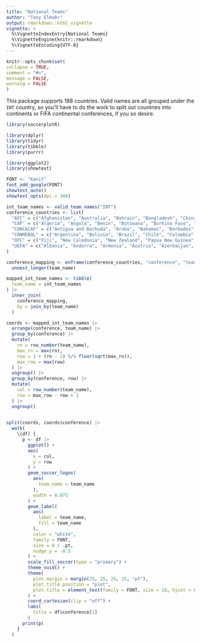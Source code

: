 ```yaml
---
title: "National Teams"
author: "Tony ElHabr"
output: rmarkdown::html_vignette
vignette: >
  %\VignetteIndexEntry{National Teams}
  %\VignetteEngine{knitr::rmarkdown}
  %\VignetteEncoding{UTF-8}
---
```


```r
knitr::opts_chunk$set(
collapse = TRUE,
comment = "#>",
message = FALSE,
warning = FALSE
)
```

This package supports 188 countries. Valid names are all grouped under the `INT` country, so you'll have to do the work to split out countries into continents or FIFA continental conferences, if you so desire.

```r
library(soccerplotR)

library(dplyr)
library(tidyr)
library(tibble)
library(purrr)

library(ggplot2)
library(showtext)

FONT <- "Kanit"
font_add_google(FONT)
showtext_auto()
showtext_opts(dpi = 300)

int_team_names <- valid_team_names("INT")
conference_countries <- list(
  "AFC" = c("Afghanistan", "Australia", "Bahrain", "Bangladesh", "China", "Chinese Taipei", "Hong Kong", "India", "Indonesia", "Iran", "Iraq", "Japan", "Jordan", "Kuwait", "Kyrgyzstan", "Lebanon", "Malaysia", "Myanmar", "Nepal", "North Korea", "Oman", "Pakistan", "Palestine", "Philippines", "Qatar", "Saudi Arabia", "Singapore", "South Korea", "Syria", "Tajikistan", "Thailand", "Turkmenistan", "UAE", "Uzbekistan", "Vietnam", "Yemen"),
  "CAF" = c("Algeria", "Angola", "Benin", "Botswana", "Burkina Faso", "Burundi", "Cameroon", "Cape Verde", "Central African Republic", "Chad", "Comoros", "Congo", "DR Congo", "Djibouti", "Egypt", "Equatorial Guinea", "Eswatini", "Ethiopia", "Gabon", "Gambia", "Ghana", "Guinea", "Guinea-Bissau", "Ivory Coast", "Kenya", "Lesotho", "Liberia", "Libya", "Madagascar", "Malawi", "Mali", "Mauritania", "Mauritius", "Morocco", "Mozambique", "Namibia", "Niger", "Nigeria", "Rwanda", "Sao Tome and Principe", "Senegal", "Seychelles", "Sierra Leone", "Somalia", "South Africa", "South Sudan", "Sudan", "Tanzania", "Togo", "Tunisia", "Uganda", "Zambia", "Zimbabwe"),
  "CONCACAF" = c("Antigua and Barbuda", "Aruba", "Bahamas", "Barbados", "Belize", "Bermuda", "Cayman Islands", "Costa Rica", "Cuba", "Curacao", "Dominica", "Dominican Republic", "El Salvador", "Grenada", "Guatemala", "Guyana", "Haiti", "Honduras", "Jamaica", "Montserrat", "Nicaragua", "Panama", "Puerto Rico", "Saint Lucia", "Saint Vincent and The Grenadines", "St. Kitts and Nevis", "Suriname", "Trinidad and Tobago"),
  "CONMEBOL" = c("Argentina", "Bolivia", "Brazil", "Chile", "Colombia", "Ecuador", "Paraguay", "Peru", "Uruguay", "Venezuela"),
  "OFC" = c("Fiji", "New Caledonia", "New Zealand", "Papua New Guinea", "Solomon Islands", "Tahiti"),
  "UEFA" = c("Albania", "Andorra", "Armenia", "Austria", "Azerbaijan", "Belarus", "Belgium", "Bosnia and Herzegovina", "Bulgaria", "Croatia", "Cyprus", "Czechia", "Denmark", "England", "Estonia", "Faroe Islands", "Finland", "France", "Georgia", "Germany", "Gibraltar", "Greece", "Hungary", "Iceland", "Ireland", "Israel", "Italy", "Kazakhstan", "Kosovo", "Latvia", "Liechtenstein", "Lithuania", "Luxembourg", "Malta", "Moldova", "Montenegro", "Netherlands", "North Macedonia", "Northern Ireland", "Norway", "Poland", "Portugal", "Romania", "Russia", "San Marino", "Scotland", "Serbia", "Slovakia", "Slovenia", "Spain", "Sweden", "Switzerland", "Turkiye", "Ukraine", "Wales")
)

conference_mapping <- enframe(conference_countries, "conference", "team_name") |> 
  unnest_longer(team_name)

mapped_int_team_names <- tibble(
  team_name = int_team_names
) |> 
  inner_join(
    conference_mapping,
    by = join_by(team_name)
  )

coords <- mapped_int_team_names |> 
  arrange(conference, team_name) |> 
  group_by(conference) |>
  mutate(
    rn = row_number(team_name),
    max_rn = max(rn),
    row = 1 + (rn - 1) %/% floor(sqrt(max_rn)),
    max_row = max(row)
  ) |> 
  ungroup() |> 
  group_by(conference, row) |> 
  mutate(
    col = row_number(team_name),
    row = max_row - row + 1
  ) |> 
  ungroup()
  

split(coords, coords$conference) |> 
  walk(
    \(df) {
      p <- df |> 
        ggplot() +
        aes(
          x = col, 
          y = row
        ) +
        geom_soccer_logos(
          aes(
            team_name = team_name
          ), 
          width = 0.075
        ) +
        geom_label(
          aes(
            label = team_name,
            fill = team_name
          ),
          color = "white",
          family = FONT,
          size = 8 / .pt,
          nudge_y = -0.5
        ) +
        scale_fill_soccer(type = "primary") +
        theme_void() +
        theme(
          plot.margin = margin(25, 25, 25, 25, "pt"),
          plot.title.position = "plot",
          plot.title = element_text(family = FONT, size = 18, hjust = 0.5)
        ) +
        coord_cartesian(clip = "off") +
        labs(
          title = df$conference[1]
        )
      print(p)
    }
  )
```
